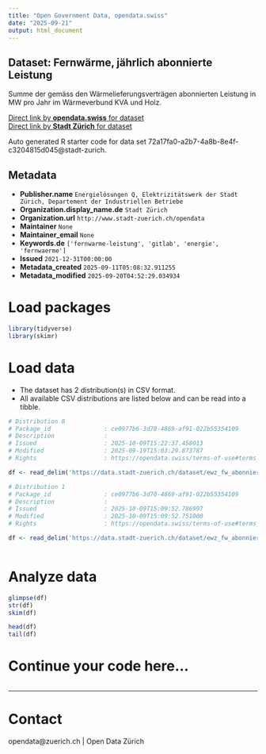 ```yaml
---
title: "Open Government Data, opendata.swiss"
date: "2025-09-21"
output: html_document
---
```


## Dataset: Fernwärme, jährlich abonnierte Leistung

Summe der gemäss den Wärmelieferungsverträgen abonnierten Leistung in MW pro Jahr im Wärmeverbund KVA und Holz.

[Direct link by **opendata.swiss** for dataset](https://opendata.swiss/de/dataset/fernwarme-jahrlich-abonnierte-leistung1)<br>
[Direct link by **Stadt Zürich** for dataset](https://data.stadt-zuerich.ch/dataset/ewz_fw_abonnierte_leistung_kva_und_holz)

Auto generated R starter code for data set 72a17fa0-a2b7-4a8b-8e4f-c3204815d045@stadt-zurich.

## Metadata

- **Publisher.name** `Energielösungen Q, Elektrizitätswerk der Stadt Zürich, Departement der Industriellen Betriebe`
- **Organization.display_name.de** `Stadt Zürich`
- **Organization.url** `http://www.stadt-zuerich.ch/opendata`
- **Maintainer** `None`
- **Maintainer_email** `None`
- **Keywords.de** `['fernwarme-leistung', 'gitlab', 'energie', 'fernwaerme']`
- **Issued** `2021-12-31T00:00:00`
- **Metadata_created** `2025-09-11T05:08:32.911255`
- **Metadata_modified** `2025-09-20T04:52:29.034934`


# Load packages

```r

library(tidyverse)
library(skimr)

```

# Load data

-   The dataset has 2 distribution(s) in CSV format.
-   All available CSV distributions are listed below and can be read into a tibble.

```r

# Distribution 0
# Package_id               : ce0977b6-3d70-4869-af91-022b55354109
# Description              : 
# Issued                   : 2025-10-09T15:22:37.458013
# Modified                 : 2025-09-19T15:03:29.873787
# Rights                   : https://opendata.swiss/terms-of-use#terms_open

df <- read_delim('https://data.stadt-zuerich.ch/dataset/ewz_fw_abonnierte_leistung_kva_und_holz/download/ewz_fw_abonnierte_leistung_kva_holz.csv')

# Distribution 1
# Package_id               : ce0977b6-3d70-4869-af91-022b55354109
# Description              : 
# Issued                   : 2025-10-09T15:09:52.786997
# Modified                 : 2025-10-09T15:09:52.751000
# Rights                   : https://opendata.swiss/terms-of-use#terms_open

df <- read_delim('https://data.stadt-zuerich.ch/dataset/ewz_fw_abonnierte_leistung_kva_und_holz/download/ewz_fw_abonnierte_leistung_kva_und_holz.csv')



```

# Analyze data

```r

glimpse(df)
str(df)
skim(df)

head(df)
tail(df)

```

# Continue your code here...

```r

```

------------------------------------------------------------------------

# Contact

opendata@zuerich.ch | Open Data Zürich
